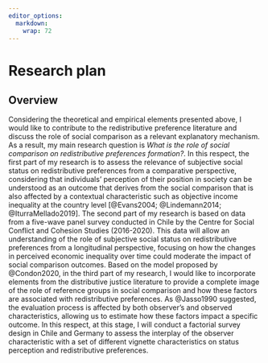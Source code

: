 ```yaml
---
editor_options:
  markdown:
    wrap: 72
---
```

# Research plan  
## Overview

Considering the theoretical and empirical elements presented above, I would like to contribute to the redistributive preference literature and discuss the role of social comparison as a relevant explanatory mechanism. As a result, my main research question is *What is the role of social comparison on redistributive preferences formation?*. In this respect, the first part of my research is to assess the relevance of subjective social status on redistributive preferences from a comparative perspective, considering that individuals' perception of their position in society can be understood as an outcome that derives from the social comparison that is also affected by a contextual characteristic such as objective income inequality at the country level [@Evans2004; @Lindemann2014; @IturraMellado2019].
The second part of my research is based on data from a five-wave panel survey conducted in Chile by the Centre for Social Conflict and Cohesion Studies (2016-2020). This data will allow an understanding of the role of subjective social status on redistributive preferences from a longitudinal perspective, focusing on how the changes in perceived economic inequality over time could moderate the impact of social comparison outcomes.
Based on the model proposed by @Condon2020, in the third part of my research, I would like to incorporate elements from the distributive justice literature to provide a complete image of the role of reference groups in social comparison and how these factors are associated with redistributive preferences. As @Jasso1990 suggested, the evaluation process is affected by both observer's and observed characteristics, allowing us to estimate how these factors impact a specific outcome. In this respect, at this stage, I will conduct a factorial survey design in Chile and Germany to assess the interplay of the observer characteristic with a set of different vignette characteristics on status perception and redistributive preferences.

\pagebreak